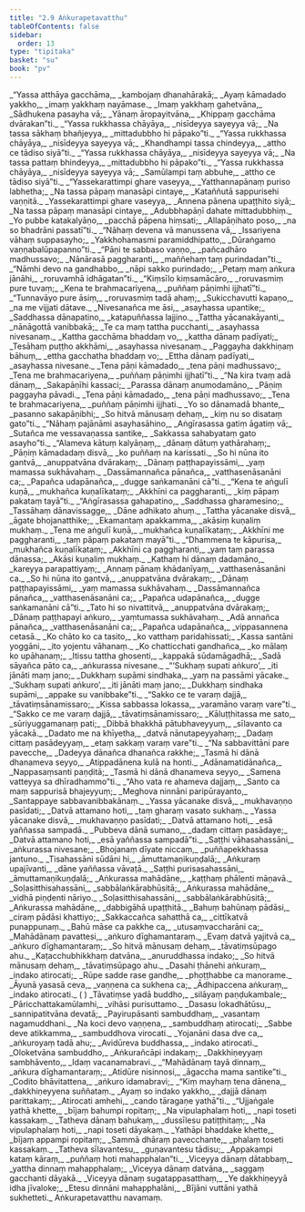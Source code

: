 ```yaml
---
title: "2.9 Aṅkurapetavatthu"
tableOfContents: false
sidebar:
  order: 13
type: "tipitaka"
basket: "su"
book: "pv"
---
```



<DynamicBreadcrumb />

<Division number="257" book="pv">

<Paragraph number="281" type="verses" book="pv">
_“Yassa atthāya gacchāma,_  
_kambojaṃ dhanahārakā;_  
_Ayaṃ kāmadado yakkho,_  
_imaṃ yakkhaṃ nayāmase._  

</Paragraph>

</Division>
<Division number="258" book="pv">

<Paragraph number="282" type="verses" book="pv">
_Imaṃ yakkhaṃ gahetvāna,_  
_Sādhukena pasayha vā;_  
_Yānaṃ āropayitvāna,_  
_Khippaṃ gacchāma dvārakan”ti._  

</Paragraph>

</Division>
<Division number="259" book="pv">

<Paragraph number="283" type="verses" book="pv">
_“Yassa rukkhassa chāyāya,_  
_nisīdeyya sayeyya vā;_  
_Na tassa sākhaṃ bhañjeyya,_  
_mittadubbho hi pāpako”ti._  

</Paragraph>

</Division>
<Division number="260" book="pv">

<Paragraph number="284" type="verses" book="pv">
_“Yassa rukkhassa chāyāya,_  
_nisīdeyya sayeyya vā;_  
_Khandhampi tassa chindeyya,_  
_attho ce tādiso siyā”ti._  

</Paragraph>

</Division>
<Division number="261" book="pv">

<Paragraph number="285" type="verses" book="pv">
_“Yassa rukkhassa chāyāya,_  
_nisīdeyya sayeyya vā;_  
_Na tassa pattaṃ bhindeyya,_  
_mittadubbho hi pāpako”ti._  

</Paragraph>

</Division>
<Division number="262" book="pv">

<Paragraph number="286" type="verses" book="pv">
_“Yassa rukkhassa chāyāya,_  
_nisīdeyya sayeyya vā;_  
_Samūlampi taṃ abbuhe,_  
_attho ce tādiso siyā”ti._  

</Paragraph>

</Division>
<Division number="263" book="pv">

<Paragraph number="287" type="verses" book="pv">
_“Yassekarattimpi ghare vaseyya,_  
_Yatthannapānaṃ puriso labhetha;_  
_Na tassa pāpaṃ manasāpi cintaye,_  
_Kataññutā sappurisehi vaṇṇitā._  

</Paragraph>

</Division>
<Division number="264" book="pv">

<Paragraph number="288" type="verses" book="pv">
_Yassekarattimpi ghare vaseyya,_  
_Annena pānena upaṭṭhito siyā;_  
_Na tassa pāpaṃ manasāpi cintaye,_  
_Adubbhapāṇī dahate mittadubbhiṃ._  

</Paragraph>

</Division>
<Division number="265" book="pv">

<Paragraph number="289" type="verses" book="pv">
_Yo pubbe katakalyāṇo,_  
_pacchā pāpena hiṃsati;_  
_Allapāṇihato poso,_  
_na so bhadrāni passatī”ti._  

</Paragraph>

</Division>
<Division number="266" book="pv">

<Paragraph number="290" type="verses" book="pv">
_“Nāhaṃ devena vā manussena vā,_  
_Issariyena vāhaṃ suppasayho;_  
_Yakkhohamasmi paramiddhipatto,_  
_Dūraṅgamo vaṇṇabalūpapanno”ti._  

</Paragraph>

</Division>
<Division number="267" book="pv">

<Paragraph number="291" type="verses" book="pv">
_“Pāṇi te sabbaso vaṇṇo,_  
_pañcadhāro madhussavo;_  
_Nānārasā paggharanti,_  
_maññehaṃ taṃ purindadan”ti._  

</Paragraph>

</Division>
<Division number="268" book="pv">

<Paragraph number="292" type="verses" book="pv">
_“Nāmhi devo na gandhabbo,_  
_nāpi sakko purindado;_  
_Petaṃ maṃ aṅkura jānāhi,_  
_roruvamhā idhāgatan”ti._  

</Paragraph>

</Division>
<Division number="269" book="pv">

<Paragraph number="293" type="verses" book="pv">
_“Kiṃsīlo kiṃsamācāro,_  
_roruvasmiṃ pure tuvaṃ;_  
_Kena te brahmacariyena,_  
_puññaṃ pāṇimhi ijjhatī”ti._  

</Paragraph>

</Division>
<Division number="270" book="pv">

<Paragraph number="294" type="verses" book="pv">
_“Tunnavāyo pure āsiṃ,_  
_roruvasmiṃ tadā ahaṃ;_  
_Sukicchavutti kapaṇo,_  
_na me vijjati dātave._  

</Paragraph>

</Division>
<Division number="271" book="pv">

<Paragraph number="295" type="verses" book="pv">
_Nivesanañca me āsi,_  
_asayhassa upantike;_  
_Saddhassa dānapatino,_  
_katapuññassa lajjino._  

</Paragraph>

</Division>
<Division number="272" book="pv">

<Paragraph number="296" type="verses" book="pv">
_Tattha yācanakāyanti,_  
_nānāgottā vanibbakā;_  
_Te ca maṃ tattha pucchanti,_  
_asayhassa nivesanaṃ._  

</Paragraph>

</Division>
<Division number="273" book="pv">

<Paragraph number="297" type="verses" book="pv">
_Kattha gacchāma bhaddaṃ vo,_  
_kattha dānaṃ padīyati;_  
_Tesāhaṃ puṭṭho akkhāmi,_  
_asayhassa nivesanaṃ._  

</Paragraph>

</Division>
<Division number="274" book="pv">

<Paragraph number="298" type="verses" book="pv">
_Paggayha dakkhiṇaṃ bāhuṃ,_  
_ettha gacchatha bhaddaṃ vo;_  
_Ettha dānaṃ padīyati,_  
_asayhassa nivesane._  

</Paragraph>

</Division>
<Division number="275" book="pv">

<Paragraph number="299" type="verses" book="pv">
_Tena pāṇi kāmadado,_  
_tena pāṇi madhussavo;_  
_Tena me brahmacariyena,_  
_puññaṃ pāṇimhi ijjhatī”ti._  

</Paragraph>

</Division>
<Division number="276" book="pv">

<Paragraph number="300" type="verses" book="pv">
_“Na kira tvaṃ adā dānaṃ,_  
_Sakapāṇīhi kassaci;_  
_Parassa dānaṃ anumodamāno,_  
_Pāṇiṃ paggayha pāvadi._  

</Paragraph>

</Division>
<Division number="277" book="pv">

<Paragraph number="301" type="verses" book="pv">
_Tena pāṇi kāmadado,_  
_tena pāṇi madhussavo;_  
_Tena te brahmacariyena,_  
_puññaṃ pāṇimhi ijjhati._  

</Paragraph>

</Division>
<Division number="278" book="pv">

<Paragraph number="302" type="verses" book="pv">
_Yo so dānamadā bhante,_  
_pasanno sakapāṇibhi;_  
_So hitvā mānusaṃ dehaṃ,_  
_kiṃ nu so disataṃ gato”ti._  

</Paragraph>

</Division>
<Division number="279" book="pv">

<Paragraph number="303" type="verses" book="pv">
_“Nāhaṃ pajānāmi asayhasāhino,_  
_Aṅgīrasassa gatiṃ āgatiṃ vā;_  
_Sutañca me vessavaṇassa santike,_  
_Sakkassa sahabyataṃ gato asayho”ti._  

</Paragraph>

</Division>
<Division number="280" book="pv">

<Paragraph number="304" type="verses" book="pv">
_“Alameva kātuṃ kalyāṇaṃ,_  
_dānaṃ dātuṃ yathārahaṃ;_  
_Pāṇiṃ kāmadadaṃ disvā,_  
_ko puññaṃ na karissati._  

</Paragraph>

</Division>
<Division number="281" book="pv">

<Paragraph number="305" type="verses" book="pv">
_So hi nūna ito gantvā,_  
_anuppatvāna dvārakaṃ;_  
_Dānaṃ paṭṭhapayissāmi,_  
_yaṃ mamassa sukhāvahaṃ._  

</Paragraph>

</Division>
<Division number="282" book="pv">

<Paragraph number="306" type="verses" book="pv">
_Dassāmannañca pānañca,_  
_vatthasenāsanāni ca;_  
_Papañca udapānañca,_  
_dugge saṅkamanāni cā”ti._  

</Paragraph>

</Division>
<Division number="283" book="pv">

<Paragraph number="307" type="verses" book="pv">
_“Kena te aṅgulī kuṇā,_  
_mukhañca kuṇalīkataṃ;_  
_Akkhīni ca paggharanti,_  
_kiṃ pāpaṃ pakataṃ tayā”ti._  

</Paragraph>

</Division>
<Division number="284" book="pv">

<Paragraph number="308" type="verses" book="pv">
_“Aṅgīrasassa gahapatino,_  
_Saddhassa gharamesino;_  
_Tassāhaṃ dānavissagge,_  
_Dāne adhikato ahuṃ._  

</Paragraph>

</Division>
<Division number="285" book="pv">

<Paragraph number="309" type="verses" book="pv">
_Tattha yācanake disvā,_  
_āgate bhojanatthike;_  
_Ekamantaṃ apakkamma,_  
_akāsiṃ kuṇaliṃ mukhaṃ._  

</Paragraph>

</Division>
<Division number="286" book="pv">

<Paragraph number="310" type="verses" book="pv">
_Tena me aṅgulī kuṇā,_  
_mukhañca kuṇalīkataṃ;_  
_Akkhīni me paggharanti,_  
_taṃ pāpaṃ pakataṃ mayā”ti._  

</Paragraph>

</Division>
<Division number="287" book="pv">

<Paragraph number="311" type="verses" book="pv">
_“Dhammena te kāpurisa,_  
_mukhañca kuṇalīkataṃ;_  
_Akkhīni ca paggharanti,_  
_yaṃ taṃ parassa dānassa;_  
_Akāsi kuṇaliṃ mukhaṃ._  

</Paragraph>

</Division>
<Division number="288" book="pv">

<Paragraph number="312" type="verses" book="pv">
_Kathaṃ hi dānaṃ dadamāno,_  
_kareyya parapattiyaṃ;_  
_Annaṃ pānaṃ khādanīyaṃ,_  
_vatthasenāsanāni ca._  

</Paragraph>

</Division>
<Division number="289" book="pv">

<Paragraph number="313" type="verses" book="pv">
_So hi nūna ito gantvā,_  
_anuppatvāna dvārakaṃ;_  
_Dānaṃ paṭṭhapayissāmi,_  
_yaṃ mamassa sukhāvahaṃ._  

</Paragraph>

</Division>
<Division number="290" book="pv">

<Paragraph number="314" type="verses" book="pv">
_Dassāmannañca pānañca,_  
_vatthasenāsanāni ca;_  
_Papañca udapānañca,_  
_dugge saṅkamanāni cā”ti._  

</Paragraph>

</Division>
<Division number="291" book="pv">

<Paragraph number="315" type="verses" book="pv">
_Tato hi so nivattitvā,_  
_anuppatvāna dvārakaṃ;_  
_Dānaṃ paṭṭhapayi aṅkuro,_  
_yaṃtumassa sukhāvahaṃ._  

</Paragraph>

</Division>
<Division number="292" book="pv">

<Paragraph number="316" type="verses" book="pv">
_Adā annañca pānañca,_  
_vatthasenāsanāni ca;_  
_Papañca udapānañca,_  
_vippasannena cetasā._  

</Paragraph>

</Division>
<Division number="293" book="pv">

<Paragraph number="317" type="verses" book="pv">
_Ko chāto ko ca tasito,_  
_ko vatthaṃ paridahissati;_  
_Kassa santāni yoggāni,_  
_ito yojentu vāhanaṃ._  

</Paragraph>

</Division>
<Division number="294" book="pv">

<Paragraph number="318" type="verses" book="pv">
_Ko chatticchati gandhañca,_  
_ko mālaṃ ko upāhanaṃ;_  
_Itissu tattha ghosenti,_  
_kappakā sūdamāgadhā;_  
_Sadā sāyañca pāto ca,_  
_aṅkurassa nivesane._  

</Paragraph>

</Division>
<Division number="295" book="pv">

<Paragraph number="319" type="verses" book="pv">
_“‘Sukhaṃ supati aṅkuro’,_  
_iti jānāti maṃ jano;_  
_Dukkhaṃ supāmi sindhaka,_  
_yaṃ na passāmi yācake._  

</Paragraph>

</Division>
<Division number="296" book="pv">

<Paragraph number="320" type="verses" book="pv">
_‘Sukhaṃ supati aṅkuro’,_  
_iti jānāti maṃ jano;_  
_Dukkhaṃ sindhaka supāmi,_  
_appake su vanibbake”ti._  

</Paragraph>

</Division>
<Division number="297" book="pv">

<Paragraph number="321" type="verses" book="pv">
_“Sakko ce te varaṃ dajjā,_  
_tāvatiṃsānamissaro;_  
_Kissa sabbassa lokassa,_  
_varamāno varaṃ vare”ti._  

</Paragraph>

</Division>
<Division number="298" book="pv">

<Paragraph number="322" type="verses" book="pv">
_“Sakko ce me varaṃ dajjā,_  
_tāvatiṃsānamissaro;_  
_Kāluṭṭhitassa me sato,_  
_sūriyuggamanaṃ pati;_  
_Dibbā bhakkhā pātubhaveyyuṃ,_  
_sīlavanto ca yācakā._  

</Paragraph>

</Division>
<Division number="299" book="pv">

<Paragraph number="323" type="verses" book="pv">
_Dadato me na khīyetha,_  
_datvā nānutapeyyahaṃ;_  
_Dadaṃ cittaṃ pasādeyyaṃ,_  
_etaṃ sakkaṃ varaṃ vare”ti._  

</Paragraph>

</Division>
<Division number="300" book="pv">

<Paragraph number="324" type="verses" book="pv">
_“Na sabbavittāni pare pavecche,_  
_Dadeyya dānañca dhanañca rakkhe;_  
_Tasmā hi dānā dhanameva seyyo,_  
_Atippadānena kulā na honti._  

</Paragraph>

</Division>
<Division number="301" book="pv">

<Paragraph number="325" type="verses" book="pv">
_Adānamatidānañca,_  
_Nappasaṃsanti paṇḍitā;_  
_Tasmā hi dānā dhanameva seyyo,_  
_Samena vatteyya sa dhīradhammo”ti._  

</Paragraph>

</Division>
<Division number="302" book="pv">

<Paragraph number="326" type="verses" book="pv">
_“Aho vata re ahameva dajjaṃ,_  
_Santo ca maṃ sappurisā bhajeyyuṃ;_  
_Meghova ninnāni paripūrayanto,_  
_Santappaye sabbavanibbakānaṃ._  

</Paragraph>

</Division>
<Division number="303" book="pv">

<Paragraph number="327" type="verses" book="pv">
_Yassa yācanake disvā,_  
_mukhavaṇṇo pasīdati;_  
_Datvā attamano hoti,_  
_taṃ gharaṃ vasato sukhaṃ._  

</Paragraph>

</Division>
<Division number="304" book="pv">

<Paragraph number="328" type="verses" book="pv">
_Yassa yācanake disvā,_  
_mukhavaṇṇo pasīdati;_  
_Datvā attamano hoti,_  
_esā yaññassa sampadā._  

</Paragraph>

</Division>
<Division number="305" book="pv">

<Paragraph number="329" type="verses" book="pv">
_Pubbeva dānā sumano,_  
_dadaṃ cittaṃ pasādaye;_  
_Datvā attamano hoti,_  
_esā yaññassa sampadā”ti._  

</Paragraph>

</Division>
<Division number="306" book="pv">

<Paragraph number="330" type="verses" book="pv">
_Saṭṭhi vāhasahassāni,_  
_aṅkurassa nivesane;_  
_Bhojanaṃ dīyate niccaṃ,_  
_puññapekkhassa jantuno._  

</Paragraph>

</Division>
<Division number="307" book="pv">

<Paragraph number="331" type="verses" book="pv">
_Tisahassāni sūdāni hi,_  
_āmuttamaṇikuṇḍalā;_  
_Aṅkuraṃ upajīvanti,_  
_dāne yaññassa vāvaṭā._  

</Paragraph>

</Division>
<Division number="308" book="pv">

<Paragraph number="332" type="verses" book="pv">
_Saṭṭhi purisasahassāni,_  
_āmuttamaṇikuṇḍalā;_  
_Aṅkurassa mahādāne,_  
_kaṭṭhaṃ phālenti māṇavā._  

</Paragraph>

</Division>
<Division number="309" book="pv">

<Paragraph number="333" type="verses" book="pv">
_Soḷasitthisahassāni,_  
_sabbālaṅkārabhūsitā;_  
_Aṅkurassa mahādāne,_  
_vidhā piṇḍenti nāriyo._  

</Paragraph>

</Division>
<Division number="310" book="pv">

<Paragraph number="334" type="verses" book="pv">
_Soḷasitthisahassāni,_  
_sabbālaṅkārabhūsitā;_  
_Aṅkurassa mahādāne,_  
_dabbigāhā upaṭṭhitā._  

</Paragraph>

</Division>
<Division number="311" book="pv">

<Paragraph number="335" type="verses" book="pv">
_Bahuṃ bahūnaṃ pādāsi,_  
_ciraṃ pādāsi khattiyo;_  
_Sakkaccañca sahatthā ca,_  
_cittīkatvā punappunaṃ._  

</Paragraph>

</Division>
<Division number="312" book="pv">

<Paragraph number="336" type="verses" book="pv">
_Bahū māse ca pakkhe ca,_  
_utusaṃvaccharāni ca;_  
_Mahādānaṃ pavattesi,_  
_aṅkuro dīghamantaraṃ._  

</Paragraph>

</Division>
<Division number="313" book="pv">

<Paragraph number="337" type="verses" book="pv">
_Evaṃ datvā yajitvā ca,_  
_aṅkuro dīghamantaraṃ;_  
_So hitvā mānusaṃ dehaṃ,_  
_tāvatiṃsūpago ahu._  

</Paragraph>

</Division>
<Division number="314" book="pv">

<Paragraph number="338" type="verses" book="pv">
_Kaṭacchubhikkhaṃ datvāna,_  
_anuruddhassa indako;_  
_So hitvā mānusaṃ dehaṃ,_  
_tāvatiṃsūpago ahu._  

</Paragraph>

</Division>
<Division number="315" book="pv">

<Paragraph number="339" type="verses" book="pv">
_Dasahi ṭhānehi aṅkuraṃ,_  
_indako atirocati;_  
_Rūpe sadde rase gandhe,_  
_phoṭṭhabbe ca manorame._  

</Paragraph>

</Division>
<Division number="316" book="pv">

<Paragraph number="340" type="verses" book="pv">
_Āyunā yasasā ceva,_  
_vaṇṇena ca sukhena ca;_  
_Ādhipaccena aṅkuraṃ,_  
_indako atirocati._  

</Paragraph>

<Paragraph number="341" book="pv">
( )
</Paragraph>

</Division>
<Division number="317" book="pv">

<Paragraph number="342" type="verses" book="pv">
_Tāvatiṃse yadā buddho,_  
_silāyaṃ paṇḍukambale;_  
_Pāricchattakamūlamhi,_  
_vihāsi purisuttamo._  

</Paragraph>

</Division>
<Division number="318" book="pv">

<Paragraph number="343" type="verses" book="pv">
_Dasasu lokadhātūsu,_  
_sannipatitvāna devatā;_  
_Payirupāsanti sambuddhaṃ,_  
_vasantaṃ nagamuddhani._  

</Paragraph>

</Division>
<Division number="319" book="pv">

<Paragraph number="344" type="verses" book="pv">
_Na koci devo vaṇṇena,_  
_sambuddhaṃ atirocati;_  
_Sabbe deve atikkamma,_  
_sambuddhova virocati._  

</Paragraph>

</Division>
<Division number="320" book="pv">

<Paragraph number="345" type="verses" book="pv">
_Yojanāni dasa dve ca,_  
_aṅkuroyaṃ tadā ahu;_  
_Avidūreva buddhassa,_  
_indako atirocati._  

</Paragraph>

</Division>
<Division number="321" book="pv">

<Paragraph number="346" type="verses" book="pv">
_Oloketvāna sambuddho,_  
_Aṅkurañcāpi indakaṃ;_  
_Dakkhiṇeyyaṃ sambhāvento,_  
_Idaṃ vacanamabravi._  

</Paragraph>

</Division>
<Division number="322" book="pv">

<Paragraph number="347" type="verses" book="pv">
_“Mahādānaṃ tayā dinnaṃ,_  
_aṅkura dīghamantaraṃ;_  
_Atidūre nisinnosi,_  
_āgaccha mama santike”ti._  

</Paragraph>

</Division>
<Division number="323" book="pv">

<Paragraph number="348" type="verses" book="pv">
_Codito bhāvitattena,_  
_aṅkuro idamabravi;_  
_“Kiṃ mayhaṃ tena dānena,_  
_dakkhiṇeyyena suññataṃ._  

</Paragraph>

</Division>
<Division number="324" book="pv">

<Paragraph number="349" type="verses" book="pv">
_Ayaṃ so indako yakkho,_  
_dajjā dānaṃ parittakaṃ;_  
_Atirocati amhehi,_  
_cando tāragaṇe yathā”ti._  

</Paragraph>

</Division>
<Division number="325" book="pv">

<Paragraph number="350" type="verses" book="pv">
_“Ujjaṅgale yathā khette,_  
_bījaṃ bahumpi ropitaṃ;_  
_Na vipulaphalaṃ hoti,_  
_napi toseti kassakaṃ._  

</Paragraph>

</Division>
<Division number="326" book="pv">

<Paragraph number="351" type="verses" book="pv">
_Tatheva dānaṃ bahukaṃ,_  
_dussīlesu patiṭṭhitaṃ;_  
_Na vipulaphalaṃ hoti,_  
_napi toseti dāyakaṃ._  

</Paragraph>

</Division>
<Division number="327" book="pv">

<Paragraph number="352" type="verses" book="pv">
_Yathāpi bhaddake khette,_  
_bījaṃ appampi ropitaṃ;_  
_Sammā dhāraṃ pavecchante,_  
_phalaṃ toseti kassakaṃ._  

</Paragraph>

</Division>
<Division number="328" book="pv">

<Paragraph number="353" type="verses" book="pv">
_Tatheva sīlavantesu,_  
_guṇavantesu tādisu;_  
_Appakampi kataṃ kāraṃ,_  
_puññaṃ hoti mahapphalan”ti._  

</Paragraph>

</Division>
<Division number="329" book="pv">

<Paragraph number="354" type="verses" book="pv">
_Viceyya dānaṃ dātabbaṃ,_  
_yattha dinnaṃ mahapphalaṃ;_  
_Viceyya dānaṃ datvāna,_  
_saggaṃ gacchanti dāyakā._  

</Paragraph>

</Division>
<Division number="330" book="pv">

<Paragraph number="355" type="verses" book="pv">
_Viceyya dānaṃ sugatappasatthaṃ,_  
_Ye dakkhiṇeyyā idha jīvaloke;_  
_Etesu dinnāni mahapphalāni,_  
_Bījāni vuttāni yathā sukhetteti._  


</Paragraph>
</Division>

<Paragraph number="356" type="center" book="pv">
Aṅkurapetavatthu navamaṃ.
</Paragraph>
